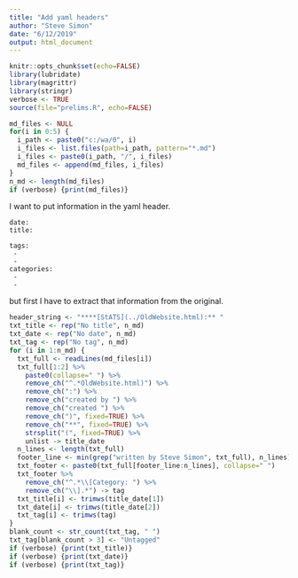 ```yaml
---
title: "Add yaml headers"
author: "Steve Simon"
date: "6/12/2019"
output: html_document
---
```


```r
knitr::opts_chunk$set(echo=FALSE)
library(lubridate)
library(magrittr)
library(stringr)
verbose <- TRUE
source(file="prelims.R", echo=FALSE)
```

```r
md_files <- NULL
for(i in 0:5) {
  i_path <- paste0("c:/wa/0", i)
  i_files <- list.files(path=i_path, pattern="*.md")
  i_files <- paste0(i_path, "/", i_files)
  md_files <- append(md_files, i_files)
}
n_md <- length(md_files)
if (verbose) {print(md_files)}
```

I want to put information in the yaml header.

```{}
date: 
title:

tags:
 -
 -
categories:
 -
 -
```

but first I have to extract that information from the original.

```r
header_string <- "****[StATS](../OldWebsite.html):** "
txt_title <- rep("No title", n_md)
txt_date <- rep("No date", n_md)
txt_tag <- rep("No tag", n_md)
for (i in 1:n_md) {
  txt_full <- readLines(md_files[i])
  txt_full[1:2] %>%
    paste0(collapse=" ") %>%
    remove_ch("^.*OldWebsite.html)") %>%
    remove_ch(":") %>%
    remove_ch("created by ") %>%
    remove_ch("created ") %>%
    remove_ch(")", fixed=TRUE) %>%
    remove_ch("**", fixed=TRUE) %>%
    strsplit("(", fixed=TRUE) %>%
    unlist -> title_date
  n_lines <- length(txt_full)
  footer_line <- min(grep("written by Steve Simon", txt_full), n_lines)
  txt_footer <- paste0(txt_full[footer_line:n_lines], collapse=" ")
  txt_footer %>%
    remove_ch("^.*\\[Category: ") %>%
    remove_ch("\\].*") -> tag
  txt_title[i] <- trimws(title_date[1])
  txt_date[i] <- trimws(title_date[2])
  txt_tag[i] <- trimws(tag)
}
blank_count <- str_count(txt_tag, " ")
txt_tag[blank_count > 3] <- "Untagged"
if (verbose) {print(txt_title)}
if (verbose) {print(txt_date)}
if (verbose) {print(txt_tag)}
```